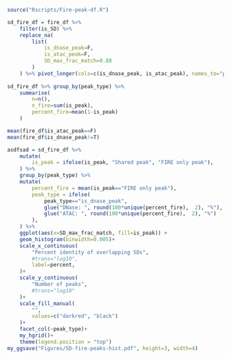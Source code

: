 
```r
source("Rscripts/Fire-peak-df.R")
```

```r
sd_fire_df = fire_df %>%
    filter(is_SD) %>%
    replace_na(
        list(
            is_dnase_peak=F,
            is_atac_peak=F,
            SD_max_frac_match=0.88
        )
    ) %>% pivot_longer(cols=c(is_dnase_peak, is_atac_peak), names_to="peak_type", values_to="is_peak") 
    
sd_fire_df %>% group_by(peak_type) %>%
    summarise(
        n=n(),
        n_fire=sum(is_peak),
        percent_fire=mean(1-is_peak)
    )
```

```r
mean(fire_df$is_atac_peak==F)
mean(fire_df$is_dnase_peak!=T)
```

```r
asdfsad = sd_fire_df %>%
    mutate(
        is_peak = ifelse(is_peak, "Shared peak", "FIRE only peak"),
    ) %>%
    group_by(peak_type) %>%
    mutate(
        percent_fire = mean(is_peak=="FIRE only peak"),
        peak_type = ifelse(
            peak_type=="is_dnase_peak", 
            glue("DNase: ", round(100*unique(percent_fire),  2), "%"),
            glue("ATAC: ", round(100*unique(percent_fire),  2), "%")
        ),
    ) %>%
    ggplot(aes(x=SD_max_frac_match, fill=is_peak)) +
    geom_histogram(binwidth=0.005)+
    scale_x_continuous(
        "Percent identity of overlapping SDs",
        #trans="log10",
        label=percent,
    )+
    scale_y_continuous(
        "Number of peaks",
        #trans="log10"
    )+
    scale_fill_manual(
        "",
        values=c("darkred", "black")
    )+
    facet_col(~peak_type)+
    my_hgrid()+
    theme(legend.position = "top")
my_ggsave("Figures/SD-fire-peaks-hist.pdf", height=3, width=4)
```

```r
```